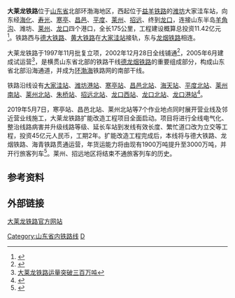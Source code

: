 {{Infobox rail system-route
|rail_name=大莱龙铁路
|other_name=
|system_length=175 km
|length_in_operation=
|total_length=
|tracklength=
|name_bgcolor=
|min_width=
|box_width=
|style=
|banner_color=blue
|sec_banner_color=
|third_banner_color=
|logo_filename=
|logo_width=
|logo_bgcolor=
|logo_alt=
|logo_note=
|image=
|imagesize=
|caption=
|code_name=
|locale={{CHN}}[[山东省|山东省]]
|service_type=[[货物列车|货运铁路]]
|status=营运中，改造中
|network=
|stations=
|start=
|lines=1（[[单线铁路|单线铁路]]）
|main_route=
|secondary_route=
|branch_route=
|standard=地方Ⅰ级铁路
|character=
|other_systems=
|main_stations=
|track=
|average_station_distance=
|max_speed=
|orbital_plane=
|track_gauge={{standard gauge}}
|distance_between_mainlines=
|min_radius=
|max_grade=
|elevation=
|control=
|block_signal=
|engine=
|electrified=
|rollingstock=
|fleet_size=
|begin_operation=2005年6月
|end_operation=
|operation_note=
|open_operation=
|time_first=
|time_last=
|ridership=
|owner=
|operator=
|franchise=
|hq=
|key_person=
|website=
|route_map={{大莱龙铁路RDT}}
|constructor = }}
'''大莱龙铁路'''位于[[山东省|山东省]]北部环渤海地区，西起位于[[益羊铁路|益羊铁路]]的[[潍坊|潍坊]]大家洼车站，向东经[[海化|海化]]、[[寿光|寿光]]、[[寒亭|寒亭]]、[[昌邑|昌邑]]、[[平度|平度]]、[[莱州|莱州]]、[[招远|招远]]、终到[[龙口|龙口]]，连接山东半岛[[羊角沟|羊角沟]]、潍坊、[[莱州市|莱州]]、[[龙口|龙口]]四个港口，全长175公里，工程建设概算总投资11.42亿元<ref>{{Cite web |url=http://gov.finance.sina.com.cn/zsyz/2005-06-29/63330.html |title=环渤海经济圈添铁路动脉 大莱龙铁路全线运营 |accessdate=2009-03-22 |archive-date=2006-05-19 |archive-url=https://web.archive.org/web/20060519223913/http://gov.finance.sina.com.cn/zsyz/2005-06-29/63330.html |dead-url=no }}</ref>。铁路西与[[德大铁路|德大铁路]]、[[黄大铁路|黄大铁路]]在[[大家洼站|大家洼站]]接轨，东与[[龙烟铁路|龙烟铁路]]相连。

大莱龙铁路于1997年11月批复立项，2002年12月28日全线铺通<ref>{{Cite web |url=http://news.xinhuanet.com/newscenter/2002-12/28/content_673545.htm |title=大莱龙铁路全线铺通 环渤海经济圈再添铁路动脉 |accessdate=2009-03-22 |archive-date=2008-03-20 |archive-url=https://web.archive.org/web/20080320105055/http://news.xinhuanet.com/newscenter/2002-12/28/content_673545.htm |dead-url=no }}</ref>，2005年6月建成试运营<ref>[http://www.tieliu.com.cn/yjhq/2009/200901/2009-01-21/20090121091041_180372.html 大莱龙铁路运量突破三百万吨]{{dead link|date=2017年12月 |bot=InternetArchiveBot |fix-attempted=yes }}</ref>，是横贯山东省北部的铁路干线[[德龙烟铁路|德龙烟铁路]]的重要组成部分，构成山东省北部沿海通道，并成为[[环渤海|环渤海]]铁路网的南部干线。

铁路沿线设有[[大家洼站|大家洼站]]、[[潍坊港站|潍坊港站]]、[[寒亭站|寒亭站]]、[[昌邑北站|昌邑北站]]、[[海天站|海天站]]、[[平度北站|平度北站]]、[[莱州南站|莱州南站]]、[[莱州北站|莱州北站]]、[[朱桥站|朱桥站]]、[[招远北站|招远北站]]、[[龙口西站|龙口西站]]、[[龙口北站|龙口北站]]、[[龙口港站|龙口港站]]<ref>{{Cite web |url=http://www.dalailong.cn/Aboutus.asp?Title=%C6%F3%D2%B5%BC%F2%BD%E9 |title=大莱龙铁路公司简介 |accessdate=2009-03-22 |archive-date=2009-07-22 |archive-url=https://web.archive.org/web/20090722122605/http://www.dalailong.cn/Aboutus.asp?Title=%C6%F3%D2%B5%BC%F2%BD%E9 |dead-url=yes }}</ref>。

2019年5月7日，寒亭站、昌邑北站、莱州北站等7个作业地点同时展开营业线及邻近营业线施工，大莱龙铁路扩能改造工程项目全面启动。项目将进行全线电气化、整治线路病害并升级线路等级、延长车站到发线有效长度、繁忙道口改为立交等工程，投资45亿元人民币，工期2年。扩能改造工程完成后，本线将与德大铁路、龙烟铁路、海青铁路贯通运营，年货运能力将由现有1900万吨提升至3000万吨，并开行旅客列车<ref>{{Cite web |url=http://www.mot.gov.cn/difangxinwen/xxlb_fabu/fbpd_shandong/201905/t20190523_3203545.html |title=大莱龙铁路扩能改造工程项目全面启动,中华人民共和国交通运输部 |accessdate=2019-06-22 |archive-date=2019-06-22 |archive-url=https://web.archive.org/web/20190622155709/http://www.mot.gov.cn/difangxinwen/xxlb_fabu/fbpd_shandong/201905/t20190523_3203545.html |dead-url=no }}</ref>。莱州、招远地区将结束不通旅客列车的历史。

==参考资料==
{{reflist}}
==外部链接==
[http://www.dalailong.cn/ 大莱龙铁路官方网站]{{Wayback|url=http://www.dalailong.cn/ |date=20090324133946 }}

{{大莱龙铁路|nocat}}
{{山东铁路}}
{{中国铁路}}

{{DEFAULTSORT:Dalailong railway}}
[[Category:山东省内铁路线|Category:山东省内铁路线]]
[[Category:青岛铁路|D]]